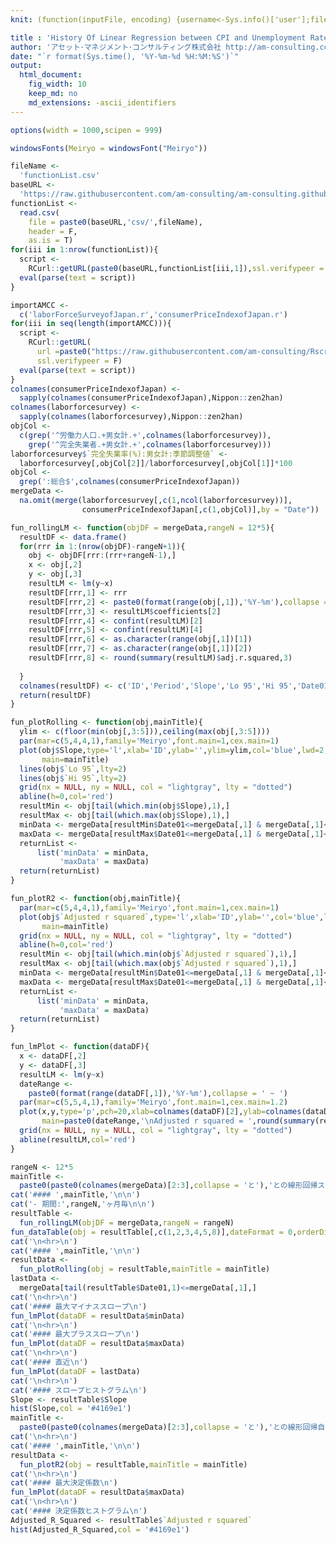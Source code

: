 ```yaml
---
knit: (function(inputFile, encoding) {username<-Sys.info()['user'];fileName<-'defaultPath.csv';pathToFile <-paste0('C:/Users/', username,'/Desktop/pathToCSV/');setwd(pathToFile);buf0<-read.csv(fileName,header = F,skip = 0,stringsAsFactor = F,check.names = F,fileEncoding = 'utf-8');timeStamp<-format(Sys.time(),'%Y%m%d%H%M%S');htmlName<-'historyOfLinearRegression';rmarkdown::render(inputFile, encoding = encoding, output_file = paste0('C:/Users/',username,buf0[2,1],'charts/','am-consulting.co.jp-',htmlName,'.html')) })

title : 'History Of Linear Regression between CPI and Unemployment Rate'
author: 'アセット･マネジメント･コンサルティング株式会社 http://am-consulting.co.jp'
date: "`r format(Sys.time(), '%Y-%m-%d %H:%M:%S')`"
output: 
  html_document:
    fig_width: 10
    keep_md: no
    md_extensions: -ascii_identifiers 
---
```

<link href="http://knowledgevault.saecanet.com/components/rmarkdown-html.css" rel="stylesheet">
<script src="http://knowledgevault.saecanet.com/components/JavascriptCode.js"></script>
<style>.main-container {max-width : 1000px;}</style>

```r
options(width = 1000,scipen = 999)
```

```r
windowsFonts(Meiryo = windowsFont("Meiryo"))
```

```r
fileName <- 
  'functionList.csv'
baseURL <- 
  'https://raw.githubusercontent.com/am-consulting/am-consulting.github.io/master/'
functionList <- 
  read.csv(
    file = paste0(baseURL,'csv/',fileName),
    header = F,
    as.is = T)
for(iii in 1:nrow(functionList)){
  script <- 
    RCurl::getURL(paste0(baseURL,functionList[iii,1]),ssl.verifypeer = F)
  eval(parse(text = script))
}
```

```r
importAMCC <- 
  c('laborForceSurveyofJapan.r','consumerPriceIndexofJapan.r')
for(iii in seq(length(importAMCC))){
  script <- 
    RCurl::getURL(
      url =paste0("https://raw.githubusercontent.com/am-consulting/Rscript/master/",importAMCC[iii]),
      ssl.verifypeer = F)
  eval(parse(text = script))
}
colnames(consumerPriceIndexofJapan) <- 
  sapply(colnames(consumerPriceIndexofJapan),Nippon::zen2han)
colnames(laborforcesurvey) <- 
  sapply(colnames(laborforcesurvey),Nippon::zen2han)
objCol <- 
  c(grep('^労働力人口.+男女計.+',colnames(laborforcesurvey)),
    grep('^完全失業者.+男女計.+',colnames(laborforcesurvey)))
laborforcesurvey$`完全失業率(%):男女計:季節調整値` <-
  laborforcesurvey[,objCol[2]]/laborforcesurvey[,objCol[1]]*100
objCol <-
  grep(':総合$',colnames(consumerPriceIndexofJapan))
mergeData <-
  na.omit(merge(laborforcesurvey[,c(1,ncol(laborforcesurvey))], 
                consumerPriceIndexofJapan[,c(1,objCol)],by = "Date"))
```

```r
fun_rollingLM <- function(objDF = mergeData,rangeN = 12*5){
  resultDF <- data.frame()
  for(rrr in 1:(nrow(objDF)-rangeN+1)){
    obj <- objDF[rrr:(rrr+rangeN-1),]
    x <- obj[,2]
    y <- obj[,3]
    resultLM <- lm(y~x)
    resultDF[rrr,1] <- rrr
    resultDF[rrr,2] <- paste0(format(range(obj[,1]),'%Y-%m'),collapse = '~')
    resultDF[rrr,3] <- resultLM$coefficients[2]
    resultDF[rrr,4] <- confint(resultLM)[2]
    resultDF[rrr,5] <- confint(resultLM)[4]
    resultDF[rrr,6] <- as.character(range(obj[,1])[1])
    resultDF[rrr,7] <- as.character(range(obj[,1])[2])
    resultDF[rrr,8] <- round(summary(resultLM)$adj.r.squared,3)
    
  }
  colnames(resultDF) <- c('ID','Period','Slope','Lo 95','Hi 95','Date01','Date02','Adjusted r squared')
  return(resultDF)
}
```

```r
fun_plotRolling <- function(obj,mainTitle){
  ylim <- c(floor(min(obj[,3:5])),ceiling(max(obj[,3:5])))
  par(mar=c(5,4,4,1),family='Meiryo',font.main=1,cex.main=1)
  plot(obj$Slope,type='l',xlab='ID',ylab='',ylim=ylim,col='blue',lwd=2,
       main=mainTitle)
  lines(obj$`Lo 95`,lty=2)
  lines(obj$`Hi 95`,lty=2)
  grid(nx = NULL, ny = NULL, col = "lightgray", lty = "dotted")
  abline(h=0,col='red')
  resultMin <- obj[tail(which.min(obj$Slope),1),]
  resultMax <- obj[tail(which.max(obj$Slope),1),]
  minData <- mergeData[resultMin$Date01<=mergeData[,1] & mergeData[,1]<=resultMin$Date02,]
  maxData <- mergeData[resultMax$Date01<=mergeData[,1] & mergeData[,1]<=resultMax$Date02,]
  returnList <-
      list('minData' = minData,
           'maxData' = maxData)
  return(returnList)
}
```

```r
fun_plotR2 <- function(obj,mainTitle){
  par(mar=c(5,4,4,1),family='Meiryo',font.main=1,cex.main=1)
  plot(obj$`Adjusted r squared`,type='l',xlab='ID',ylab='',col='blue',lwd=1,
       main=mainTitle)
  grid(nx = NULL, ny = NULL, col = "lightgray", lty = "dotted")
  abline(h=0,col='red')
  resultMin <- obj[tail(which.min(obj$`Adjusted r squared`),1),]
  resultMax <- obj[tail(which.max(obj$`Adjusted r squared`),1),]
  minData <- mergeData[resultMin$Date01<=mergeData[,1] & mergeData[,1]<=resultMin$Date02,]
  maxData <- mergeData[resultMax$Date01<=mergeData[,1] & mergeData[,1]<=resultMax$Date02,]
  returnList <-
      list('minData' = minData,
           'maxData' = maxData)
  return(returnList)
}
```

```r
fun_lmPlot <- function(dataDF){
  x <- dataDF[,2]
  y <- dataDF[,3]
  resultLM <- lm(y~x)
  dateRange <- 
    paste0(format(range(dataDF[,1]),'%Y-%m'),collapse = ' ~ ')
  par(mar=c(5,5,4,1),family='Meiryo',font.main=1,cex.main=1.2)
  plot(x,y,type='p',pch=20,xlab=colnames(dataDF)[2],ylab=colnames(dataDF)[3],
       main=paste0(dateRange,'\nAdjusted r squared = ',round(summary(resultLM)$adj.r.squared,3)))
  grid(nx = NULL, ny = NULL, col = "lightgray", lty = "dotted")
  abline(resultLM,col='red')
}
```

```r
rangeN <- 12*5
mainTitle <- 
  paste0(paste0(colnames(mergeData)[2:3],collapse = 'と'),'との線形回帰スロープ')
cat('#### ',mainTitle,'\n\n')
cat('- 期間:',rangeN,'ヶ月毎\n\n')
resultTable <- 
  fun_rollingLM(objDF = mergeData,rangeN = rangeN)
fun_dataTable(obj = resultTable[,c(1,2,3,4,5,8)],dateFormat = 0,orderDirection = 'asc')
cat('\n<hr>\n')
cat('#### ',mainTitle,'\n\n')
resultData <- 
  fun_plotRolling(obj = resultTable,mainTitle = mainTitle)
lastData <- 
  mergeData[tail(resultTable$Date01,1)<=mergeData[,1],]
cat('\n<hr>\n')
cat('#### 最大マイナススロープ\n')
fun_lmPlot(dataDF = resultData$minData)
cat('\n<hr>\n')
cat('#### 最大プラススロープ\n')
fun_lmPlot(dataDF = resultData$maxData)
cat('\n<hr>\n')
cat('#### 直近\n')
fun_lmPlot(dataDF = lastData)
cat('\n<hr>\n')
cat('#### スロープヒストグラム\n')
Slope <- resultTable$Slope
hist(Slope,col = '#4169e1')
mainTitle <- 
  paste0(paste0(colnames(mergeData)[2:3],collapse = 'と'),'との線形回帰自由度調整済決定係数')
cat('\n<hr>\n')
cat('#### ',mainTitle,'\n\n')
resultData <- 
  fun_plotR2(obj = resultTable,mainTitle = mainTitle)
cat('\n<hr>\n')
cat('#### 最大決定係数\n')
fun_lmPlot(dataDF = resultData$maxData)
cat('\n<hr>\n')
cat('#### 決定係数ヒストグラム\n')
Adjusted_R_Squared <- resultTable$`Adjusted r squared`
hist(Adjusted_R_Squared,col = '#4169e1')
```

```r
```
